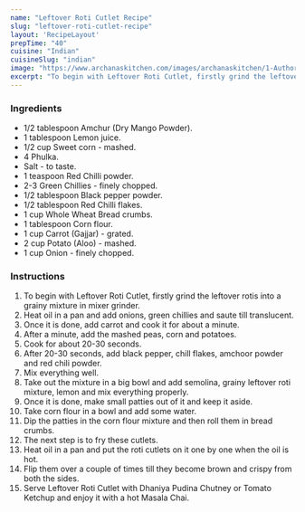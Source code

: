 ---
name: "Leftover Roti Cutlet Recipe"
slug: "leftover-roti-cutlet-recipe"
layout: 'RecipeLayout'
prepTime: "40"
cuisine: "Indian"
cuisineSlug: "indian"
image: "https://www.archanaskitchen.com/images/archanaskitchen/1-Author/pooja/Leftover_Roti_Cutlate.jpg"
excerpt: "To begin with Leftover Roti Cutlet, firstly grind the leftover rotis into a grainy mixture in mixer grinder"
---

### Ingredients

- 1/2 tablespoon Amchur (Dry Mango Powder).
- 1 tablespoon Lemon juice.
- 1/2 cup Sweet corn - mashed.
- 4 Phulka.
- Salt - to taste.
- 1 teaspoon Red Chilli powder.
- 2-3 Green Chillies - finely chopped.
- 1/2 tablespoon Black pepper powder.
- 1/2 tablespoon Red Chilli flakes.
- 1 cup Whole Wheat Bread crumbs.
- 1 tablespoon Corn flour.
- 1 cup Carrot (Gajjar) - grated.
- 2 cup Potato (Aloo) - mashed.
- 1 cup Onion - finely chopped.

### Instructions

1. To begin with Leftover Roti Cutlet, firstly grind the leftover rotis into a grainy mixture in mixer grinder.
1. Heat oil in a pan and add onions, green chillies and saute till translucent.
1. Once it is done, add carrot and cook it for about a minute.
1. After a minute, add the mashed peas, corn and potatoes.
1. Cook for about 20-30 seconds.
1. After 20-30 seconds, add black pepper, chill flakes, amchoor powder and red chili powder.
1. Mix everything well.
1. Take out the mixture in a big bowl and add semolina, grainy leftover roti mixture, lemon and mix everything properly.
1. Once it is done, make small patties out of it and keep it aside.
1. Take corn flour in a bowl and add some water.
1. Dip the patties in the corn flour mixture and then roll them in bread crumbs.
1. The next step is to fry these cutlets.
1. Heat oil in a pan and put the roti cutlets on it one by one when the oil is hot.
1. Flip them over a couple of times till they become brown and crispy from both the sides.
1. Serve Leftover Roti Cutlet with Dhaniya Pudina Chutney or Tomato Ketchup and enjoy it with a hot Masala Chai.
